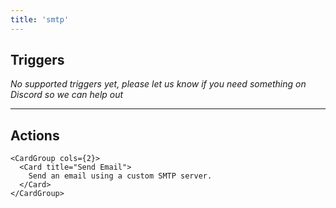 ```yaml
---
title: 'smtp'
---
```


## Triggers

*No supported triggers yet, please let us know if you need something on Discord so we can help out* 


---

## Actions


    <CardGroup cols={2}>
      <Card title="Send Email">
        Send an email using a custom SMTP server.
      </Card>
    </CardGroup>
  
